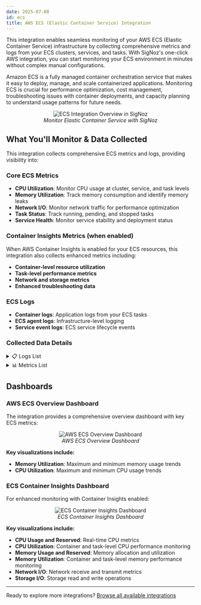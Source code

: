 ```yaml
---
date: 2025-07-08
id: ecs
title: AWS ECS (Elastic Container Service) Integration
---
```


This integration enables seamless monitoring of your AWS ECS (Elastic Container Service) infrastructure by collecting comprehensive metrics and logs from your ECS clusters, services, and tasks. With SigNoz's one-click AWS integration, you can start monitoring your ECS environment in minutes without complex manual configurations.

Amazon ECS is a fully managed container orchestration service that makes it easy to deploy, manage, and scale containerized applications. Monitoring ECS is crucial for performance optimization, cost management, troubleshooting issues with container deployments, and capacity planning to understand usage patterns for future needs.

<figure data-zoomable align='center'>
    <img className="box-shadowed-image" src="/img/docs/integrations/one-click-aws/ecs/ecs-integration-overview.webp" alt="ECS Integration Overview in SigNoz"/>
    <figcaption><i>Monitor Elastic Container Service with SigNoz</i></figcaption>
</figure>

## What You'll Monitor & Data Collected

This integration collects comprehensive ECS metrics and logs, providing visibility into:

### Core ECS Metrics
- **CPU Utilization**: Monitor CPU usage at cluster, service, and task levels
- **Memory Utilization**: Track memory consumption and identify memory leaks
- **Network I/O**: Monitor network traffic for performance optimization
- **Task Status**: Track running, pending, and stopped tasks
- **Service Health**: Monitor service stability and deployment status

### Container Insights Metrics (when enabled)
When AWS Container Insights is enabled for your ECS resources, this integration also collects enhanced metrics including:
- **Container-level resource utilization**
- **Task-level performance metrics**
- **Network and storage metrics**
- **Enhanced troubleshooting data**

### ECS Logs
- **Container logs**: Application logs from your ECS tasks
- **ECS agent logs**: Infrastructure-level logging
- **Service event logs**: ECS service lifecycle events

### Collected Data Details

<details>
<summary>📋 Logs List</summary>

| Name | Path | Type |
|------|------|------|
| Account ID | resources.cloud.account.id | string |
| Log Group Name | resources.aws.cloudwatch.log_group_name | string |
| Log Stream Name | resources.aws.cloudwatch.log_stream_name | string |

</details>

<details>
<summary>📊 Metrics List</summary>

| Metric Name | Unit | Type |
|-------------|------|------|
| aws_ECS_CPUUtilization_count | Percent | Gauge |
| aws_ECS_CPUUtilization_max | Percent | Gauge |
| aws_ECS_CPUUtilization_min | Percent | Gauge |
| aws_ECS_CPUUtilization_sum | Percent | Gauge |
| aws_ECS_ContainerInsights_ContainerCpuReserved_count | None | Gauge |
| aws_ECS_ContainerInsights_ContainerCpuReserved_max | None | Gauge |
| aws_ECS_ContainerInsights_ContainerCpuReserved_min | None | Gauge |
| aws_ECS_ContainerInsights_ContainerCpuReserved_sum | None | Gauge |
| aws_ECS_ContainerInsights_ContainerCpuUtilization_count | Percent | Gauge |
| aws_ECS_ContainerInsights_ContainerCpuUtilization_max | Percent | Gauge |
| aws_ECS_ContainerInsights_ContainerCpuUtilization_min | Percent | Gauge |
| aws_ECS_ContainerInsights_ContainerCpuUtilization_sum | Percent | Gauge |
| aws_ECS_ContainerInsights_ContainerCpuUtilized_count | None | Gauge |
| aws_ECS_ContainerInsights_ContainerCpuUtilized_max | None | Gauge |
| aws_ECS_ContainerInsights_ContainerCpuUtilized_min | None | Gauge |
| aws_ECS_ContainerInsights_ContainerCpuUtilized_sum | None | Gauge |
| aws_ECS_ContainerInsights_ContainerInstanceCount_count | Count | Gauge |
| aws_ECS_ContainerInsights_ContainerInstanceCount_max | Count | Gauge |
| aws_ECS_ContainerInsights_ContainerInstanceCount_min | Count | Gauge |
| aws_ECS_ContainerInsights_ContainerInstanceCount_sum | Count | Gauge |
| aws_ECS_ContainerInsights_ContainerMemoryReserved_count | Megabytes | Gauge |
| aws_ECS_ContainerInsights_ContainerMemoryReserved_max | Megabytes | Gauge |
| aws_ECS_ContainerInsights_ContainerMemoryReserved_min | Megabytes | Gauge |
| aws_ECS_ContainerInsights_ContainerMemoryReserved_sum | Megabytes | Gauge |
| aws_ECS_ContainerInsights_ContainerMemoryUtilization_count | Percent | Gauge |
| aws_ECS_ContainerInsights_ContainerMemoryUtilization_max | Percent | Gauge |
| aws_ECS_ContainerInsights_ContainerMemoryUtilization_min | Percent | Gauge |
| aws_ECS_ContainerInsights_ContainerMemoryUtilization_sum | Percent | Gauge |
| aws_ECS_ContainerInsights_ContainerMemoryUtilized_count | Megabytes | Gauge |
| aws_ECS_ContainerInsights_ContainerMemoryUtilized_max | Megabytes | Gauge |
| aws_ECS_ContainerInsights_ContainerMemoryUtilized_min | Megabytes | Gauge |
| aws_ECS_ContainerInsights_ContainerMemoryUtilized_sum | Megabytes | Gauge |
| aws_ECS_ContainerInsights_ContainerNetworkRxBytes_count | Bytes/Second | Gauge |
| aws_ECS_ContainerInsights_ContainerNetworkRxBytes_max | Bytes/Second | Gauge |
| aws_ECS_ContainerInsights_ContainerNetworkRxBytes_min | Bytes/Second | Gauge |
| aws_ECS_ContainerInsights_ContainerNetworkRxBytes_sum | Bytes/Second | Gauge |
| aws_ECS_ContainerInsights_ContainerNetworkTxBytes_count | Bytes/Second | Gauge |
| aws_ECS_ContainerInsights_ContainerNetworkTxBytes_max | Bytes/Second | Gauge |
| aws_ECS_ContainerInsights_ContainerNetworkTxBytes_min | Bytes/Second | Gauge |
| aws_ECS_ContainerInsights_ContainerNetworkTxBytes_sum | Bytes/Second | Gauge |
| aws_ECS_ContainerInsights_ContainerStorageReadBytes_count | Bytes/Second | Gauge |
| aws_ECS_ContainerInsights_ContainerStorageReadBytes_max | Bytes/Second | Gauge |
| aws_ECS_ContainerInsights_ContainerStorageReadBytes_min | Bytes/Second | Gauge |
| aws_ECS_ContainerInsights_ContainerStorageReadBytes_sum | Bytes/Second | Gauge |
| aws_ECS_ContainerInsights_ContainerStorageWriteBytes_count | Bytes/Second | Gauge |
| aws_ECS_ContainerInsights_ContainerStorageWriteBytes_max | Bytes/Second | Gauge |
| aws_ECS_ContainerInsights_ContainerStorageWriteBytes_min | Bytes/Second | Gauge |
| aws_ECS_ContainerInsights_ContainerStorageWriteBytes_sum | Bytes/Second | Gauge |
| aws_ECS_ContainerInsights_CpuReserved_count | None | Gauge |
| aws_ECS_ContainerInsights_CpuReserved_max | None | Gauge |
| aws_ECS_ContainerInsights_CpuReserved_min | None | Gauge |
| aws_ECS_ContainerInsights_CpuReserved_sum | None | Gauge |
| aws_ECS_ContainerInsights_CpuUtilized_count | None | Gauge |
| aws_ECS_ContainerInsights_CpuUtilized_max | None | Gauge |
| aws_ECS_ContainerInsights_CpuUtilized_min | None | Gauge |
| aws_ECS_ContainerInsights_CpuUtilized_sum | None | Gauge |
| aws_ECS_ContainerInsights_DeploymentCount_count | Count | Gauge |
| aws_ECS_ContainerInsights_DeploymentCount_max | Count | Gauge |
| aws_ECS_ContainerInsights_DeploymentCount_min | Count | Gauge |
| aws_ECS_ContainerInsights_DeploymentCount_sum | Count | Gauge |
| aws_ECS_ContainerInsights_DesiredTaskCount_count | Count | Gauge |
| aws_ECS_ContainerInsights_DesiredTaskCount_max | Count | Gauge |
| aws_ECS_ContainerInsights_DesiredTaskCount_min | Count | Gauge |
| aws_ECS_ContainerInsights_DesiredTaskCount_sum | Count | Gauge |
| aws_ECS_ContainerInsights_EphemeralStorageReserved_count | Gigabytes | Gauge |
| aws_ECS_ContainerInsights_EphemeralStorageReserved_max | Gigabytes | Gauge |
| aws_ECS_ContainerInsights_EphemeralStorageReserved_min | Gigabytes | Gauge |
| aws_ECS_ContainerInsights_EphemeralStorageReserved_sum | Gigabytes | Gauge |
| aws_ECS_ContainerInsights_EphemeralStorageUtilized_count | Gigabytes | Gauge |
| aws_ECS_ContainerInsights_EphemeralStorageUtilized_max | Gigabytes | Gauge |
| aws_ECS_ContainerInsights_EphemeralStorageUtilized_min | Gigabytes | Gauge |
| aws_ECS_ContainerInsights_EphemeralStorageUtilized_sum | Gigabytes | Gauge |
| aws_ECS_ContainerInsights_MemoryReserved_count | Megabytes | Gauge |
| aws_ECS_ContainerInsights_MemoryReserved_max | Megabytes | Gauge |
| aws_ECS_ContainerInsights_MemoryReserved_min | Megabytes | Gauge |
| aws_ECS_ContainerInsights_MemoryReserved_sum | Megabytes | Gauge |
| aws_ECS_ContainerInsights_MemoryUtilized_count | Megabytes | Gauge |
| aws_ECS_ContainerInsights_MemoryUtilized_max | Megabytes | Gauge |
| aws_ECS_ContainerInsights_MemoryUtilized_min | Megabytes | Gauge |
| aws_ECS_ContainerInsights_MemoryUtilized_sum | Megabytes | Gauge |
| aws_ECS_ContainerInsights_NetworkRxBytes_count | Bytes/Second | Gauge |
| aws_ECS_ContainerInsights_NetworkRxBytes_max | Bytes/Second | Gauge |
| aws_ECS_ContainerInsights_NetworkRxBytes_min | Bytes/Second | Gauge |
| aws_ECS_ContainerInsights_NetworkRxBytes_sum | Bytes/Second | Gauge |
| aws_ECS_ContainerInsights_NetworkTxBytes_count | Bytes/Second | Gauge |
| aws_ECS_ContainerInsights_NetworkTxBytes_max | Bytes/Second | Gauge |
| aws_ECS_ContainerInsights_NetworkTxBytes_min | Bytes/Second | Gauge |
| aws_ECS_ContainerInsights_NetworkTxBytes_sum | Bytes/Second | Gauge |
| aws_ECS_ContainerInsights_PendingTaskCount_count | Count | Gauge |
| aws_ECS_ContainerInsights_PendingTaskCount_max | Count | Gauge |
| aws_ECS_ContainerInsights_PendingTaskCount_min | Count | Gauge |
| aws_ECS_ContainerInsights_PendingTaskCount_sum | Count | Gauge |
| aws_ECS_ContainerInsights_RunningTaskCount_count | Count | Gauge |
| aws_ECS_ContainerInsights_RunningTaskCount_max | Count | Gauge |
| aws_ECS_ContainerInsights_RunningTaskCount_min | Count | Gauge |
| aws_ECS_ContainerInsights_RunningTaskCount_sum | Count | Gauge |
| aws_ECS_ContainerInsights_ServiceCount_count | Count | Gauge |
| aws_ECS_ContainerInsights_ServiceCount_max | Count | Gauge |
| aws_ECS_ContainerInsights_ServiceCount_min | Count | Gauge |
| aws_ECS_ContainerInsights_ServiceCount_sum | Count | Gauge |
| aws_ECS_ContainerInsights_StorageReadBytes_count | Bytes/Second | Gauge |
| aws_ECS_ContainerInsights_StorageReadBytes_max | Bytes/Second | Gauge |
| aws_ECS_ContainerInsights_StorageReadBytes_min | Bytes/Second | Gauge |
| aws_ECS_ContainerInsights_StorageReadBytes_sum | Bytes/Second | Gauge |
| aws_ECS_ContainerInsights_StorageWriteBytes_count | Bytes/Second | Gauge |
| aws_ECS_ContainerInsights_StorageWriteBytes_max | Bytes/Second | Gauge |
| aws_ECS_ContainerInsights_StorageWriteBytes_min | Bytes/Second | Gauge |
| aws_ECS_ContainerInsights_StorageWriteBytes_sum | Bytes/Second | Gauge |
| aws_ECS_ContainerInsights_TaskCount_count | Count | Gauge |
| aws_ECS_ContainerInsights_TaskCount_max | Count | Gauge |
| aws_ECS_ContainerInsights_TaskCount_min | Count | Gauge |
| aws_ECS_ContainerInsights_TaskCount_sum | Count | Gauge |
| aws_ECS_ContainerInsights_TaskCpuUtilization_count | Percent | Gauge |
| aws_ECS_ContainerInsights_TaskCpuUtilization_max | Percent | Gauge |
| aws_ECS_ContainerInsights_TaskCpuUtilization_min | Percent | Gauge |
| aws_ECS_ContainerInsights_TaskCpuUtilization_sum | Percent | Gauge |
| aws_ECS_ContainerInsights_TaskEphemeralStorageUtilization_count | Percent | Gauge |
| aws_ECS_ContainerInsights_TaskEphemeralStorageUtilization_max | Percent | Gauge |
| aws_ECS_ContainerInsights_TaskEphemeralStorageUtilization_min | Percent | Gauge |
| aws_ECS_ContainerInsights_TaskEphemeralStorageUtilization_sum | Percent | Gauge |
| aws_ECS_ContainerInsights_TaskMemoryUtilization_count | Percent | Gauge |
| aws_ECS_ContainerInsights_TaskMemoryUtilization_max | Percent | Gauge |
| aws_ECS_ContainerInsights_TaskMemoryUtilization_min | Percent | Gauge |
| aws_ECS_ContainerInsights_TaskMemoryUtilization_sum | Percent | Gauge |
| aws_ECS_ContainerInsights_TaskSetCount_count | Count | Gauge |
| aws_ECS_ContainerInsights_TaskSetCount_max | Count | Gauge |
| aws_ECS_ContainerInsights_TaskSetCount_min | Count | Gauge |
| aws_ECS_ContainerInsights_TaskSetCount_sum | Count | Gauge |
| aws_ECS_MemoryUtilization_count | Percent | Gauge |
| aws_ECS_MemoryUtilization_max | Percent | Gauge |
| aws_ECS_MemoryUtilization_min | Percent | Gauge |
| aws_ECS_MemoryUtilization_sum | Percent | Gauge |

</details>

## Dashboards

### AWS ECS Overview Dashboard

The integration provides a comprehensive overview dashboard with key ECS metrics:

<figure data-zoomable align='center'>
    <img className="box-shadowed-image" src="/img/docs/integrations/ecs/one-click-aws/ecs-overview-dashboard.webp" alt="AWS ECS Overview Dashboard"/>
    <figcaption><i>AWS ECS Overview Dashboard</i></figcaption>
</figure>

**Key visualizations include:**
- **Memory Utilization**: Maximum and minimum memory usage trends
- **CPU Utilization**: Maximum and minimum CPU usage trends

### ECS Container Insights Dashboard

For enhanced monitoring with Container Insights enabled:

<figure data-zoomable align='center'>
    <img className="box-shadowed-image" src="/img/docs/integrations/ecs/one-click-aws/ecs-container-insights.webp" alt="ECS Container Insights Dashboard"/>
    <figcaption><i>ECS Container Insights Dashboard</i></figcaption>
</figure>

**Key visualizations include:**
- **CPU Usage and Reserved**: Real-time CPU metrics
- **CPU Utilization**: Container and task-level CPU performance monitoring
- **Memory Usage and Reserved**: Memory allocation and utilization
- **Memory Utilization**: Container and task-level memory performance monitoring  
- **Network I/O**: Network receive and transmit metrics  
- **Storage I/O**: Storage read and write operations

---

Ready to explore more integrations? [Browse all available integrations](https://signoz.io/docs/integrations/integrations-list/)